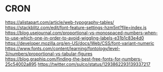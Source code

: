 


# CRON

https://alistapart.com/article/web-typography-tables/
https://stackblitz.com/edit/font-feature-settings-hzm5nt?file=index.js
https://blog.usejournal.com/proportional-vs-monospaced-numbers-when-to-use-which-one-in-order-to-avoid-wiggling-labels-e31b1c83e4d0
https://developer.mozilla.org/en-US/docs/Web/CSS/font-variant-numeric
https://www.fonts.com/content/learning/fontology/level-3/numbers/proportional-vs-tabular-figures
https://blog.graphiq.com/finding-the-best-free-fonts-for-numbers-25c54002a895
https://twitter.com/sulco/status/1293862293139337217
